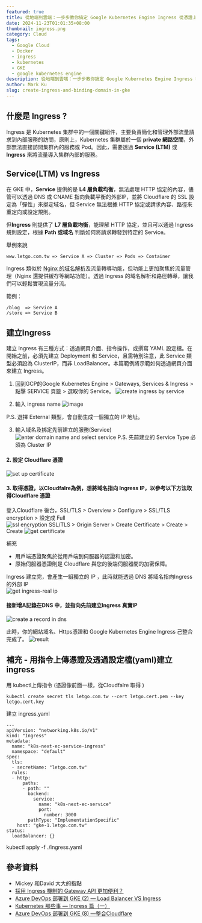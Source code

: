 ```yaml
---
featured: true
title: 從地端到雲端：一步步教你搞定 Google Kubernetes Engine Ingress 從憑證上傳到域名綁定
date: 2024-11-23T01:01:35+08:00
thumbnail: ingress.png
category: Cloud
tags:
  - Google Cloud
  - Docker
  - ingress
  - kubernetes
  - GKE
  - google kubernetes engine
description: 從地端到雲端：一步步教你搞定 Google Kubernetes Engine Ingress 從憑證上傳到域名綁定
author: Mark Ku
slug: create-ingress-and-binding-domain-in-gke
---
```


## 什麼是 Ingress ?
Ingress 是 Kubernetes 集群中的一個關鍵組件，主要負責簡化和管理外部流量請求到內部服務的訪問，原則上，Kubernetes 集群屬於一個 **private 網路空間**，外部無法直接訪問集群內的服務或 Pod。因此，需要透過 **Service (LTM)** 或 **Ingress** 來將流量導入集群內部的服務。

## Service(LTM) vs Ingress

在 GKE 中，**Service** 提供的是 **L4 層負載均衡**，無法處理 HTTP 協定的內容，儘管可以透過 DNS 或 CNAME 指向負載平衡的外部IP，並將 Cloudflare 的 SSL 設定為「彈性」來挷定域名，但 Service 無法根據 HTTP 協定或請求內容、路徑來重定向或設定規則。

但**Ingress** 則提供了 **L7 層負載均衡**，能理解 HTTP 協定，並且可以通過 Ingress 規則設定，根據 **Path 或域名** 判斷如何將請求轉發到特定的 Service。

舉例來說
```
www.letgo.com.tw => Service A => Cluster => Pods => Container
```

Ingress 類似於 [Nginx 的域名解析](https://blog.markkulab.net/nginx-https-forwarding/)及流量轉導功能，但功能上更加聚焦於流量管理（Nginx 還提供緩存等網站功能）。透過 Ingress 的域名解析和路徑轉導，讓我們可以輕鬆實現流量分流。

範例：  
```
/blog  => Service A  
/store => Service B
```

## 建立Ingress 
建立 Ingress 有三種方式：透過網頁介面、指令操作，或撰寫 YAML 設定檔。在開始之前，必須先建立 Deployment 和 Service，且需特別注意，此 Service 類型必須設為 ClusterIP，而非 LoadBalancer。本篇範例將示範如何透過網頁介面來建立 Ingress。

1. 回到GCP的Google Kubernetes Engine > Gateways, Services & Ingress > 點擊 SERVICE 頁籤 > 選取你的 Service。
![create ingress by service](create-ingress-by-service.png)

2. 輸入 ingress name
![image](create-ingress-by-service-2.png)

P.S. 選擇 External 類型，會自動生成一個獨立的 IP 地址。  

3. 輸入域名及挷定先前建立的服務(Service)
![enter domain name and select service](enter-domain-name-and-select-service.png)
P.S. 先前建立的 Service Type 必須為 Cluster IP

#### 2. 設定 Cloudflare 憑證  
![set up certificate](set-up-certificate.png)

#### 3. 取得憑證，以Cloudfalre為例，想將域名指向 Ingress IP，以參考以下方法取得Cloudflare 憑證 
登入Cloudflare 後台，SSL/TLS > Overview > Configure > SSL/TLS encryption > 設定成 Full   
![ssl encryption](ssl-encryption.png)
SSL/TLS > Origin Server > Create Certificate > Create > Create 
![get certificate](get-certificate.png)

補充  
* 用戶端憑證聚焦於從用戶端到伺服器的認證和加密。 
* 原始伺服器憑證則是 Cloudflare 與您的後端伺服器間的加密保障。

Ingress 建立完，會產生一組獨立的 IP ，此時就能透過 DNS 將域名指向Ingress 的外部 IP  
![get ingress-real ip](get-ingress-real-ip.png)

#### 接新增A記錄在DNS 中，並指向先前建立Ingress 真實IP  
![create a record in dns](create-a-record-in-dns.png)

此時，你的網站域名、Https憑證和 Google Kubernetes Engine Ingress 己整合完成了。
![result](result.png)


## 補充 - 用指令上傳憑證及透過設定檔(yaml)建立ingress 

用 kubectl上傳指令 (憑證像前面一樣，從Cloudfalre 取得 )

```
kubectl create secret tls letgo.com.tw --cert letgo.cert.pem --key  letgo.cert.key
```
建立 ingress.yaml
```
---
apiVersion: "networking.k8s.io/v1"
kind: "Ingress"
metadata:
  name: "k8s-next-ec-service-ingress"
  namespace: "default"
spec:
  tls:
  - secretName: "letgo.com.tw"
  rules:
  - http:
      paths:
      - path: ""
        backend:
          service:
            name: "k8s-next-ec-service"
            port:
              number: 3000
        pathType: "ImplementationSpecific"
    host: "gke-1.letgo.com.tw"
status:
  loadBalancer: {}
```
kubectl apply -f ./ingress.yaml

## 參考資料
*  Mickey 和David 大大的指點
* [採用 Ingress 機制的 Gateway API 更加便利？](https://www.youtube.com/watch?v=nO_aD-2sOMk)
* [Azure DevOps 部署到 GKE (2) — Load Balancer VS Ingress](https://medium.com/chouhsiang/azure-devops-%E9%83%A8%E7%BD%B2%E5%88%B0-gke-2-gke-service-ingress-99bfc79884ad)
* [Kubernetes 那些事 — Ingress 篇（一）](https://medium.com/andy-blog/kubernetes-%E9%82%A3%E4%BA%9B%E4%BA%8B-ingress-%E7%AF%87-%E4%B8%80-92944d4bf97d)
* [Azure DevOps 部署到 GKE (8) —整合Cloudflare](https://medium.com/chouhsiang/azure-devops-%E9%83%A8%E7%BD%B2%E5%88%B0-gke-7-%E6%95%B4%E5%90%88cloudflare-7864906a5b2a)


